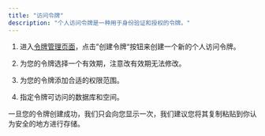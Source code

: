 ```yaml
---
title: "访问令牌"
description: "个人访问令牌是一种用于身份验证和授权的令牌。"
---
```


1. 进入[令牌管理页面](https://app.teable.cn/setting/personal-access-token)，点击”创建令牌“按钮来创建一个新的个人访问令牌。

2. 为您的令牌选择一个有效期，注意改有效期无法修改。

3. 为您的令牌添加合适的权限范围。

4. 指定令牌可访问的数据库和空间。

<Note>一旦您的令牌创建成功，我们只会向您显示一次，我们建议您将其复制粘贴到你认为安全的地方进行存储。</Note>

